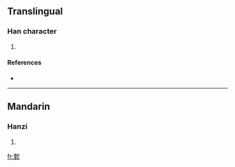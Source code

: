 ==Translingual==

===Han character===
{{Han char|rn=76|rad=欠|as=09|sn=13|four=1718<sub>2</sub>|canj=一土弓人 (MGNO), X一土弓人 (XMGNO)}}

# {{defn|Han|sort=欠09}}

====References====
* {{Han ref|kx=0570.120|dkj=16138|dj=0958.140|hdz=32144.140|uh=6B45|ud=27461|bh=DDF6|bd=56822}}

----

==Mandarin==

===Hanzi===
{{cmn-hanzi|pin=[[yīn]] ([[yin1]])|wg=yin<sup>1</sup>}}

# {{defn|Mandarin|sort=欠09}}

[[fr:歅]]